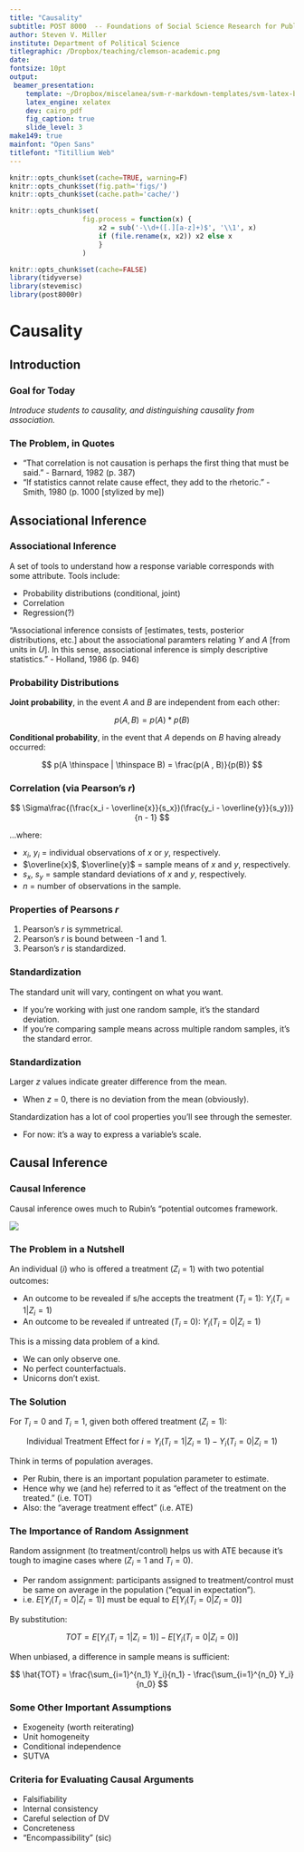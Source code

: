 ```yaml
---
title: "Causality"
subtitle: POST 8000  -- Foundations of Social Science Research for Public Policy
author: Steven V. Miller
institute: Department of Political Science
titlegraphic: /Dropbox/teaching/clemson-academic.png
date: 
fontsize: 10pt
output:
 beamer_presentation:
    template: ~/Dropbox/miscelanea/svm-r-markdown-templates/svm-latex-beamer.tex
    latex_engine: xelatex
    dev: cairo_pdf
    fig_caption: true
    slide_level: 3
make149: true
mainfont: "Open Sans"
titlefont: "Titillium Web"
---
```


```r
knitr::opts_chunk$set(cache=TRUE, warning=F)
knitr::opts_chunk$set(fig.path='figs/')
knitr::opts_chunk$set(cache.path='cache/')

knitr::opts_chunk$set(
                  fig.process = function(x) {
                      x2 = sub('-\\d+([.][a-z]+)$', '\\1', x)
                      if (file.rename(x, x2)) x2 else x
                      }
                  )
```

```r
knitr::opts_chunk$set(cache=FALSE)
library(tidyverse)
library(stevemisc)
library(post8000r)

```

# Causality
## Introduction
### Goal for Today

*Introduce students to causality, and distinguishing causality from association.*


### The Problem, in Quotes

- "That correlation is not causation is perhaps the first thing that must be said." - Barnard, 1982 (p. 387)
- "If statistics cannot relate cause effect, they add to the rhetoric." - Smith, 1980 (p. 1000 [stylized by me])

## Associational Inference
### Associational Inference

A set of tools to understand how a response variable corresponds with some attribute. Tools include:

- Probability distributions (conditional, joint)
- Correlation
- Regression(?)

"Associational inference consists of [estimates, tests, posterior distributions, etc.] about the associational paramters relating *Y* and *A* [from units in *U*]. In this sense, associational inference is simply descriptive statistics." - Holland, 1986 (p. 946)


### Probability Distributions

**Joint probability**, in the event *A* and *B* are independent from each other:

$$
    p(A, B) = p(A)*p(B)
$$


**Conditional probability**, in the event that *A* depends on *B* having already occurred:

$$
    p(A \thinspace | \thinspace B) = \frac{p(A , B)}{p(B)}
$$

### Correlation (via Pearson's *r*)


$$
    \Sigma\frac{(\frac{x_i - \overline{x}}{s_x})(\frac{y_i - \overline{y}}{s_y})}{n - 1}
$$

...where:

- $x_i$, $y_i$ = individual observations of *x* or *y*, respectively.
- $\overline{x}$, $\overline{y}$ = sample means of *x* and *y*, respectively.
- $s_x$, $s_y$ = sample standard deviations of *x* and *y*, respectively.
- *n* = number of observations in the sample.

### Properties of Pearsons *r*

1. Pearson's *r* is symmetrical.
2. Pearson's *r* is bound between -1 and 1.
3. Pearson's *r* is standardized.

### Standardization


\begin{equation}
    z = \frac{\textrm{Deviation from the mean}}{\textrm{Standard unit}}
\end{equation}

The standard unit will vary, contingent on what you want.

- If you're working with just one random sample, it's the standard deviation.
- If you're comparing sample means across multiple random samples, it's the standard error.



### Standardization

Larger *z* values indicate greater difference from the mean.

- When *z* = 0, there is no deviation from the mean (obviously).

Standardization has a lot of cool properties you'll see through the semester.

- For now: it's a way to express a variable's scale.

## Causal Inference
### Causal Inference

Causal inference owes much to Rubin's "potential outcomes framework.

![](red-pill-blue-pill.jpg)

### The Problem in a Nutshell

An individual ($i$) who is offered a treatment ($Z_i$ = 1) with two potential outcomes:

- An outcome to be revealed if s/he accepts the treatment ($T_i$ = 1): $Y_i(T_i = 1 | Z_i = 1)$
- An outcome to be revealed if untreated ($T_i$ = 0): $Y_i(T_i = 0 | Z_i = 1)$

This is a missing data problem of a kind.

- We can only observe one.
- No perfect counterfactuals.
- Unicorns don't exist.

### The Solution

For $T_i = 0$ and $T_i = 1$, given both offered treatment ($Z_i = 1$):

$$
\textrm{Individual Treatment Effect for } i  = Y_i(T_i = 1 | Z_i = 1) - Y_i(T_i = 0 | Z_i = 1)
$$

Think in terms of population averages.

- Per Rubin, there is an important population parameter to estimate.
- Hence why we (and he) referred to it as "effect of the treatment on the treated." (i.e. TOT)
- Also: the "average treatment effect" (i.e. ATE)


### The Importance of Random Assignment

Random assignment (to treatment/control) helps us with ATE because it's tough to imagine cases where ($Z_i = 1$ and $T_i = 0$).

- Per random assignment: participants assigned to treatment/control must be same on average in the population ("equal in expectation").
- i.e. $E[Y_i(T_i = 0 | Z_i = 1)]$ must be equal to $E[Y_i(T_i = 0 | Z_i = 0)]$

By substitution:

$$
TOT = E[Y_i(T_i = 1 | Z_i = 1)] - E[Y_i(T_i = 0 | Z_i = 0)]
$$

When unbiased, a difference in sample means is sufficient:

$$
\hat{TOT} = \frac{\sum_{i=1}^{n_1} Y_i}{n_1} -   \frac{\sum_{i=1}^{n_0} Y_i}{n_0}
$$


### Some Other Important Assumptions

- Exogeneity (worth reiterating)
- Unit homogeneity
- Conditional independence
- SUTVA

### Criteria for Evaluating Causal Arguments

- Falsifiability
- Internal consistency
- Careful selection of DV
- Concreteness
- "Encompassibility" (sic)